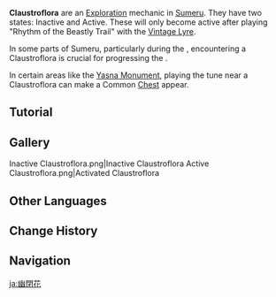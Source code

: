 {{Terminology Infobox
|image        = Inactive Claustroflora.png
|type         = Exploration
|region       = Sumeru
}}
'''Claustroflora''' are an [[Exploration]] mechanic in [[Sumeru]]. They have two states: Inactive and Active. These will only become active after playing "Rhythm of the Beastly Trail" with the [[Vintage Lyre]].

In some parts of Sumeru, particularly during the {{Quest|Varuna Gatha (Quest)}}, encountering a Claustroflora is crucial for progressing the {{Quest|Giving Flowers}}.

In certain areas like the [[Yasna Monument]], playing the tune near a Claustroflora can make a Common [[Chest]] appear.

==Tutorial==
{{Tutorial|Rhythm of the Beastly Trail}}

==Gallery==
<gallery>
Inactive Claustroflora.png|Inactive Claustroflora
Active Claustroflora.png|Activated Claustroflora
</gallery>

==Other Languages==
{{Other Languages
|en      = Claustroflora
|zhs     = 幽闭花
|zhs_rm  = Yōubì-huā
|zht     = 幽閉花
|zht_rm  = Yōubì-huā
|zh_tl   = Confined Flower
|ja      = 幽閉花
|ja_rm   = Yuuhei-ka{{Assumed}}
|ja_tl   = Confined Flower
|ko      = {{tt|유폐|幽閉}}꽃
|ko_tl   = Confined Flower
|es      = Flor lóbrega
|es_tl   = Gloomy Flower
|fr      = Claustrofleur
|fr_tl   = Claustroflower
|ru      = Клаустроцвет
|ru_tl   = Claustroflower
|th      = Claustroflora
|vi      = Hoa U Bế
|vi_tl   = 
|de      = Düstere Blume
|de_tl   = Gloomy Flower
|id      = Claustroflora
|pt      = Claustroflor
|pt_tl   = 
|tr      = Küstüm Çiçeği
|tr_tl   = Flower of Resentment
|it      = Claustrofiora
|it_tl   = 
}}

==Change History==
{{Change History|3.0}}

==Navigation==
{{Exploration Navbox|Sumeru}}

[[ja:幽閉花]]